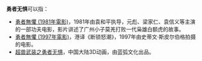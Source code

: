 '''勇者无惧'''可以指：
*[[勇者無懼_(1981年電影)|勇者無懼 (1981年電影)]]，1981年由袁和平执导，元彪、梁家仁、袁信义等主演的一部功夫电影，影片讲述了广州小子莫羌打败一代枭雄白额虎的故事。
*[[勇者無懼_(1997年電影)|勇者無懼 (1997年電影)]]，港译《断锁怒潮》，1997年由史蒂文·斯皮尔伯格拍摄的电影。
*[[超兽武装之勇者无惧|超兽武装之勇者无惧]]，中国大陆3D动画，由蓝弧文化出品。

{{Disambig|Cat=四字消歧义}}